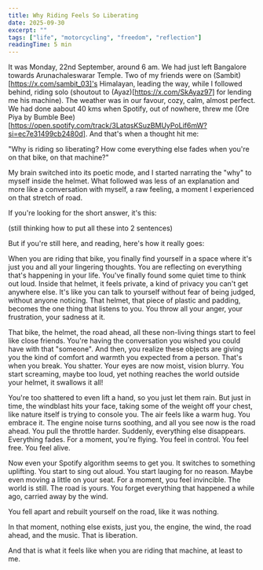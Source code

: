 ```yaml
---
title: Why Riding Feels So Liberating
date: 2025-09-30
excerpt: ""
tags: ["life", "motorcycling", "freedom", "reflection"]
readingTime: 5 min
---
```


It was Monday, 22nd September, around 6 am. We had just left Bangalore towards Arunachaleswarar Temple. Two of my friends were on (Sambit)[https://x.com/sambit_03]'s Himalayan, leading the way, while I followed behind, riding solo (shoutout to (Ayaz)[https://x.com/SkAyaz97] for lending me his machine). The weather was in our favour, cozy, calm, almost perfect. We had done aabout 40 kms when Spotify, out of nowhere, threw me (Ore Piya by Bumble Bee)[https://open.spotify.com/track/3LatqsKSuzBMUyPoLif6mW?si=ec7e31499cb2480d]. And that's when a thought hit me:

"Why is riding so liberating? How come everything else fades when you're on that bike, on that machine?"

My brain switched into its poetic mode, and I started narrating the "why" to myself inside the helmet. What followed was less of an explanation and more like a conversation with myself, a raw feeling, a moment I experienced on that stretch of road.

If you're looking for the short answer, it's this:

(still thinking how to put all these into 2 sentences)

But if you're still here, and reading, here's how it really goes:

When you are riding that bike, you finally find yourself in a space where it's just you and all your lingering thoughts. You are reflecting on everything that's happening in your life. You've finally found some quiet time to think out loud. Inside that helmet, it feels private, a kind of privacy you can't get anywhere else. It's like you can talk to yourself without fear of being judged, without anyone noticing. That helmet, that piece of plastic and padding, becomes the one thing that listens to you. You throw all your anger, your frustration, your sadness at it.

That bike, the helmet, the road ahead, all these non-living things start to feel like close friends. You're having the conversation you wished you could have with that "someone". And then, you realize these objects are giving you the kind of comfort and warmth you expected from a person. That's when you break. You shatter. Your eyes are now moist, vision blurry. You start screaming, maybe too loud, yet nothing reaches the world outside your helmet, it swallows it all!

You're too shattered to even lift a hand, so you just let them rain. But just in time, the windblast hits your face, taking some of the weight off your chest, like nature itself is trying to console you. The air feels like a warm hug. You embrace it. The engine noise turns soothing, and all you see now is the road ahead. You pull the throttle harder. Suddenly, everything else disappears. Everything fades. For a moment, you're flying. You feel in control. You feel free. You feel alive.

Now even your Spotify algorithm seems to get you. It switches to something uplifting. You start to sing out aloud. You start lauging for no reason. Maybe even moving a little on your seat. For a moment, you feel invincible. The world is still. The road is yours. You forget everything that happened a while ago, carried away by the wind.

You fell apart and rebuilt yourself on the road, like it was nothing.

In that moment, nothing else exists, just you, the engine, the wind, the road ahead, and the music. That is liberation.

And that is what it feels like when you are riding that machine, at least to me.
